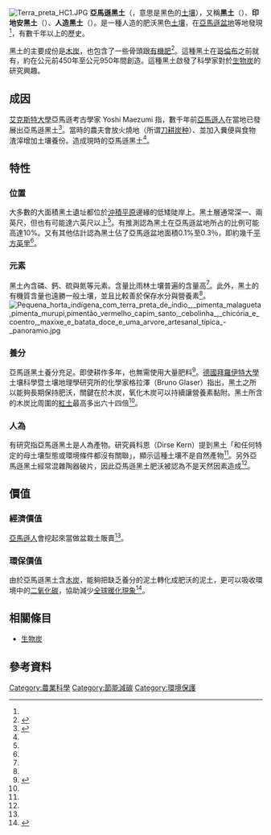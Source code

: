 [[File:Terra_preta_HC1.JPG|thumb]]
'''亞馬遜黑土'''（{{lang-pt|Terra Preta}}，意思是黑色的[[土壤|土壤]]），又稱'''黑土'''（{{lang-es|tierra negra del Amazonas}}）、'''印地安黑土'''（{{lang-pt|terra preta de índio}}）、'''人造黑土'''（{{lang-es|tierra negra antropogénica}}）。是一種人造的肥沃黑色[[土壤|土壤]]，在[[亞馬遜盆地|亞馬遜盆地]]等地發現<ref name="831ppldied" />，有數千年以上的歷史。

黑土的主要成份是[[木炭|木炭]]，也包含了一些骨頭跟[[有機肥|有機肥]]<ref name="Daily1">{{cite news |author1=University of New Hampshire |title=Human impact on forest still evident after 500 years |url=https://www.sciencedaily.com/releases/2018/01/180118142620.htm |accessdate=2020-08-15 |work=ScienceDaily |date=2017-01-18 |archive-date=2019-04-03 |archive-url=https://web.archive.org/web/20190403203316/https://www.sciencedaily.com/releases/2018/01/180118142620.htm |dead-url=no }}</ref>。這種黑土在[[哥倫布|哥倫布]]之前就有，約在公元前450年至公元950年間創造。這種黑土啟發了科學家對於[[生物炭|生物炭]]的研究興趣。

==成因==
[[艾克斯特大學|艾克斯特大學]]亞馬遜考古學家 Yoshi Maezumi 指，數千年前[[亞馬遜人|亞馬遜人]]在當地已發展出亞馬遜黑土<ref name="831ppldied">{{cite news |author1=立場報道 |title=4,500 年前亞馬遜東部農夫燒地耕種　令土地更肥沃、影響持續至今 |url=https://www.thestandnews.com/nature/4-500-%E5%B9%B4%E5%89%8D%E4%BA%9E%E9%A6%AC%E9%81%9C%E6%9D%B1%E9%83%A8%E8%BE%B2%E5%A4%AB%E7%87%92%E5%9C%B0%E8%80%95%E7%A8%AE-%E4%BB%A4%E5%9C%9F%E5%9C%B0%E6%9B%B4%E8%82%A5%E6%B2%83-%E5%BD%B1%E9%9F%BF%E6%8C%81%E7%BA%8C%E8%87%B3%E4%BB%8A/ |accessdate=2020-08-06 |work=立場新聞 |date=2018-07-24 |archive-date=2019-08-16 |archive-url=https://web.archive.org/web/20190816231723/https://thestandnews.com/nature/4-500-%E5%B9%B4%E5%89%8D%E4%BA%9E%E9%A6%AC%E9%81%9C%E6%9D%B1%E9%83%A8%E8%BE%B2%E5%A4%AB%E7%87%92%E5%9C%B0%E8%80%95%E7%A8%AE-%E4%BB%A4%E5%9C%9F%E5%9C%B0%E6%9B%B4%E8%82%A5%E6%B2%83-%E5%BD%B1%E9%9F%BF%E6%8C%81%E7%BA%8C%E8%87%B3%E4%BB%8A/ |dead-url=no }}</ref>。當時的農夫會放火燒地（所谓[[刀耕炭种|刀耕炭种]]）、並加入糞便與食物渣滓增加土壤養份。造成現時的亞馬遜黑土<ref name="831ppldied"></ref>。

==特性==
===位置===
大多數的大面積黑土遺址都位於[[沖積平原|沖積平原]]邊緣的低矮陡岸上。黑土層通常深一、兩英尺，但也有可能達六英尺以上<ref name="721nobody"></ref>。有推測認為黑土在亞馬遜盆地所占的比例可能高達10%。又有其他估計認為黑土佔了亞馬遜盆地面積0.1%至0.3％，即約幾千[[平方英里|平方英里]]<ref name="721nobody"></ref>。
===元素===
黑土內含磷、鈣、硫與氮等元素。含量比雨林土壤普遍的含量高<ref name="721nobody"></ref>。此外，黑土的有機質含量也遠勝一般土壤，並且比較善於保存水分與營養素<ref name="721nobody"></ref>。
[[File:Pequena_horta_indígena_com_terra_preta_de_índio_,_pimenta_malagueta,pimenta_murupi,pimentão_vermelho_capim_santo,_cebolinha_,_chicória_e_coentro,_maxixe_e_batata_doce_e_uma_arvore_artesanal_típica_-_panoramio.jpg|thumb]]
===養分===
亞馬遜黑土養分充足。即使耕作多年，也無需使用大量肥料<ref name="721nobody">{{cite book |author1=查爾斯．曼恩 |title=1491——重寫哥倫布前的美洲歷史 |date=2016-12-28 |publisher=衛城出版 |isbn=9789869351843 |accessdate=2020-08-06}}</ref>。[[拜罗伊特大学|德國拜羅伊特大學]]土壤科學暨土壤地理學研究所的化學家格拉澤（Bruno Glaser）指出，黑土之所以能夠長期保持肥沃，關鍵在於木炭，氧化木炭可以持續讓營養素黏附。黑土所含的木炭比周圍的[[紅土|紅土]]最高多出六十四倍<ref name="721nobody"></ref>。
===人為===
有研究指亞馬遜黑土是人為產物。研究員科恩（Dirse Kern）提到黑土「和任何特定的母土壤型態或環境條件都沒有關聯」，顯示這種土壤不是自然產物<ref name="721nobody"></ref>。另外亞馬遜黑土經常混雜陶器破片，因此亞馬遜黑土肥沃被認為不是天然因素造成<ref name="721nobody"></ref>。

==價值==
===經濟價值===
[[亞馬遜人|亞馬遜人]]會挖起來當做盆栽土販賣<ref name="721nobody"></ref>。

===環保價值===
由於亞馬遜黑土含[[木炭|木炭]]，能夠把缺乏養分的泥土轉化成肥沃的泥土，更可以吸收環境中的[[二氧化碳|二氧化碳]]，協助減少[[全球暖化|全球暖化現象]]<ref>{{cite journal |author1=Cornell University |title=Amazonian Terra Preta Can Transform Poor Soil Into Fertile |journal=ScienceDaily |date=2006-03-01 |url=https://www.sciencedaily.com/releases/2006/03/060301090431.htm |accessdate=2020-08-15 |language=en |archive-date=2018-11-27 |archive-url=https://web.archive.org/web/20181127121900/https://www.sciencedaily.com/releases/2006/03/060301090431.htm |dead-url=no }}</ref>。

==相關條目==
* [[生物炭|生物炭]]

==參考資料==
<references />

{{森林砍伐與沙漠化}}
{{DEFAULTSORT:Terra Preta}}

[[Category:農業科學|Category:農業科學]]
[[Category:節能減碳|Category:節能減碳]]
[[Category:環境保護|Category:環境保護]]